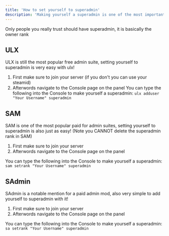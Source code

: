 ```yaml
---
title: 'How to set yourself to superadmin'
description: 'Making yourself a superadmin is one of the most important steps in owning a Garry's Mod server'
---
```

<Warn>
  Only people you really trust should have superadmin, it is basically the owner rank
</Warn>


## ULX
ULX is still the most popular free admin suite, setting yourself to superadmin is very easy with ulx!

1. First make sure to join your server (if you don't you can use your steamid)
2. Afterwords navigate to the Console page on the panel
You can type the following into the Console to make yourself a superadmin:
`ulx adduser "Your Username" superadmin`


## SAM
SAM is one of the most popular paid for admin suites, setting yourself to superadmin is also just as easy!
(Note you CANNOT delete the superadmin rank in SAM)

1. First make sure to join your server
2. Afterwords navigate to the Console page on the panel

You can type the following into the Console to make yourself a superadmin:
`sam setrank "Your Username" superadmin`


## SAdmin
SAdmin is a notable mention for a paid admin mod, also very simple to add yourself to superadmin with it!

1. First make sure to join your server
2. Afterwords navigate to the Console page on the panel

You can type the following into the Console to make yourself a superadmin:
`sa setrank "Your Username" superadmin`